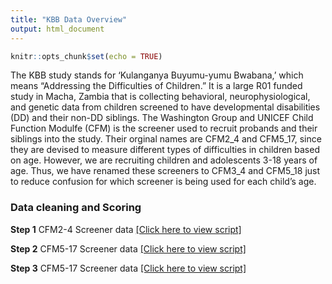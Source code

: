 ```yaml
---
title: "KBB Data Overview"
output: html_document
---
```


```r
knitr::opts_chunk$set(echo = TRUE)
```

The KBB study stands for 'Kulanganya Buyumu-yumu Bwabana,' which means “Addressing the Difficulties of Children.” It is a large R01 funded study in Macha, Zambia that is collecting behavioral, neurophysiological, and genetic data from children screened to have developmental disabilities (DD) and their non-DD siblings. The Washington Group and UNICEF Child Function Modulfe (CFM) is the screener used to recruit probands and their siblings into the study. Their orginal names are CFM2_4 and CFM5_17, since they are devised to measure different types of difficulties in children based on age. However, we are recruiting children and adolescents 3-18 years of age. Thus, we have renamed these screeners to CFM3_4 and CFM5_18 just to reduce confusion for which screener is being used for each child's age.


### Data cleaning and Scoring

**Step 1** CFM2-4 Screener data [[Click here to view script]](https://leoledesma237.github.io/LeoWebsite/KBB.Scripts/CFM2_4.Scoring.html)

**Step 2** CFM5-17 Screener data [[Click here to view script]](https://leoledesma237.github.io/LeoWebsite/KBB.Scripts/CFM5_17.Scoring.html)

**Step 3** CFM5-17 Screener data [[Click here to view script]](https://leoledesma237.github.io/LeoWebsite/KBB.Scripts/CFM.Matching.html)
